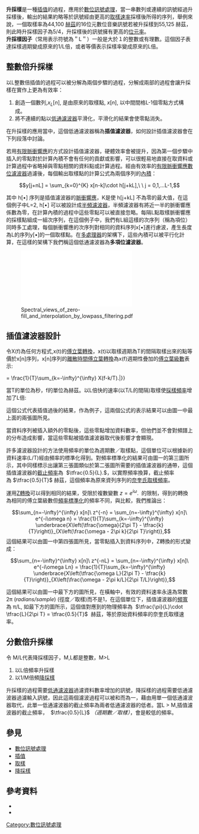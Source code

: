 {{no footnotes|time=2014-06-23T16:34:44+00:00}}

{{noteTA
| G1 = Signals and Systems
| G2 = Communication 
}}
'''升採樣'''是一種[[插值|插值]]的過程，應用於[[數位訊號處理|數位訊號處理]]，當一串數列或連續的訊號經過升採樣後，輸出的結果約略等於訊號經由更高的[[取樣率|取樣速率]]採樣後所得的序列，舉例來說，一個取樣率為44,100 [[赫茲|赫茲]]的16位元數位音樂訊號若被升採樣到55,125 赫茲，則此時升採樣因子為5/4，升採樣後的訊號擁有更高的[[位元率|位元率]]。<br />
'''升採樣因子'''（常用表示符號為＂L＂）一般是大於１的整數或有理數。這個因子表達採樣週期變成原來的1/L倍，或者等價表示採樣率變成原來的L倍。

==整數倍升採樣==

以L整數倍插值的過程可以被分解為兩個步驟的過程，分解成兩部的過程會讓升採樣在實作上更為有效率：
#創造一個數列,<math>\scriptstyle x_L[n],</math> 是由原來的取樣點, <math>\scriptstyle x[n],</math> 以中間間格L-1個零點方式構成。
#將不連續的點以[[低通濾波器|低通濾波器]]平滑化，平滑化的結果會使零點消失。

在升採樣的應用當中，這個低通濾波器稱為'''插值濾波器'''，如何設計插值濾波器會在下列段落中討論。

若用[[有限脉冲响应|有限脈衝響應]]的方式設計插值濾波器，硬體效率會被提升，因為第一個步驟中插入的零點對於計算內積不會有任何的貢獻或影響，可以很輕易地直接在取資料或計算過程中省略掉與零點相關的資料點或計算過程。經由有效率的[[有限脈衝響應濾波器|有限脈衝響應數位濾波器]]過濾後，每個輸出取樣點的計算公式為兩個序列的[[內積|內積]]：

:<math>y[j+nL] = \sum_{k=0}^{K} x[n-k]\cdot h[j+kL],\ \ j = 0,1,...L-1,</math>

其中 h[•] 序列是插值濾波器的[[脉冲响应|脈衝響應]]，K是使 h[j+kL] 不為零的最大值，在這個例子中L=2, h[•] 可以被設計成[[半頻濾波器|半頻濾波器]]，半頻濾波器有將近一半的脈衝響應係數為零，在計算內積的過程中這些零點可以被直接忽略。每隔L點取樣脈衝響應的採樣點組成一組次序列，在這個例子中，我們有L組這樣的次序列（稱為項位）同時多工處理，每個脈衝響應的次序列對相同的資料序列x[•]進行慮波，產生長度為L的序列y[•]的一個取樣點。在[[多處理器|多處理器]]的架構下，這些內積可以被平行化計算，在這樣的架構下我們稱這個低通濾波器為'''多項位濾波器'''。

[[File:Spectral_views_of_zero-fill_and_interpolation_by_lowpass_filtering.pdf|thumb]]


==插值濾波器設計==
令X(f)為任何方程式,x(t)的[[傅立葉轉換|傅立葉轉換]]，x(t)以取樣週期為T的間隔取樣出來的點等價於x[n]序列，x[n]序列的[[离散时间傅立叶变换|離散時間傅立葉轉換]]為x(f)週期性疊加的[[傅立叶级数|傅立葉級數]]表示:

{{NumBlk|:|<math>\underbrace{
\sum_{n=-\infty}^{\infty} \overbrace{x(nT)}^{x[n]}\ e^{-i 2\pi f nT}
}_{\text{DTFT}} = \frac{1}{T}\sum_{k=-\infty}^{\infty} X(f-k/T).</math>|{{EquationRef|公式1}}}}

當T的單位為秒，f的單位為赫茲。以L倍快的速率(以T/L的間隔)取樣使[[採樣率|採樣頻率]]增加了L倍:

{{NumBlk|:|<math>\frac{L}{T}\sum_{k=-\infty}^{\infty} X\left(f-k\cdot \frac{L}{T}\right),</math>|{{EquationRef|公式2}}}}

這個公式代表插值過後的結果，作為例子，這兩個公式的表示結果可以由圖一中最上面的兩張圖所見。

當資料序列被插入額外的零點後，這些零點增加資料數率，但他們並不會對頻譜上的分布造成影響，當這些零點被插值濾波器取代後影響才會顯現。

許多濾波器設計的方法使用頻率的單位為週期數／取樣點，這個單位可以根據新的資料速率(L/T)經由頻率的標準化得到。對頻率標準化的結果可由圖一的第三圖所示，其中同樣標示出讓第三張圖類似於第二張圖所需要的插值濾波器的通帶，這個插值濾波器的[[截止頻率|截止頻率]]為  <math>\tfrac{0.5}{L}.</math>，以實際頻率換算，截止頻率為 <math>\tfrac{0.5}{T}</math> 赫茲，這個頻率為原來資列序列的[[奈奎斯特采样定理|奈奎氏取樣頻率]]。

運用[[Z轉換|Z轉換]]可以得到相同的結果，受限於複數變數 <math>z=e^{i\omega}.</math>  的限制，得到的轉換為相同的傅立葉級數但[[頻率標準化|頻率標準化]]的頻率不同，與{{EquationNote|公式1}}比較，我們推論出：

:<math>
\sum_{n=-\infty}^{\infty} x[n]\ z^{-n} = \sum_{n=-\infty}^{\infty} x[n]\ e^{-i\omega n} = \frac{1}{T}\sum_{k=-\infty}^{\infty} \underbrace{X\left(\tfrac{\omega}{2\pi T} - \tfrac{k}{T}\right)}_{X\left(\frac{\omega - 2\pi k}{2\pi T}\right)},
</math>
這個結果可以由圖一中第四張圖所見，當零點插入到資料序列中，Z轉換的形式變成：

:<math>
\sum_{n=-\infty}^{\infty} x[n]\ z^{-nL} = \sum_{n=-\infty}^{\infty} x[n]\ e^{-i\omega Ln} = \frac{1}{T}\sum_{k=-\infty}^{\infty} \underbrace{X\left(\tfrac{\omega L}{2\pi T} - \tfrac{k}{T}\right)}_{X\left(\frac{\omega - 2\pi k/L}{2\pi T/L}\right)},
</math>

這個結果可以由圖一中最下方的圖所見，在橫軸中，有效的資料速率永遠為常數 2π (''radians/sample'') (徑度／取樣)而不是1，在這個單位下，插值濾波器的[[頻寬|頻寬]]為 π/L, 如最下方的圖所示，這個值對應到的物理頻率為  <math>\tfrac{\pi}{L}\cdot \tfrac{L}{2\pi T} = \tfrac{0.5}{T}</math>  赫茲，等於原始資料頻率的奈奎氏取樣速率。

==分數倍升採樣==

令 M/L代表降採樣因子，M,L都是整數，M>L

#以L倍頻率升採樣
#以1/M倍頻[[降采样|降採樣]]

升採樣的過程需要[[低通濾波器|低通濾波器]]過濾資料數率增加的訊號，降採樣的過程需要低通濾波器過濾輸入訊號，因此這兩個濾波過程可以被和而為一，藉由用單一個低通濾波器取代，此單一低通濾波器的截止頻率為兩者低通濾波器的低者。當L > M,插值濾波器的截止頻率，  <math>\tfrac{0.5}{L}</math> ''（週期數／取樣）''，會是較低的頻率。

==參見==
* [[數位訊號處理|數位訊號處理]]
* [[插值|插值]]
* [[取樣|取樣]]
* [[降采样|降採樣]]

==參考資料==

* {{cite book | first=Alan V. | last=Oppenheim | authorlink=Alan V Oppenheim | first2=Ronald W.|last2=Schafer|first3=John R.|last3=Buck| title=Discrete-Time Signal Processing | url=https://archive.org/details/discretetimesign00alan | edition=2nd | publisher=Prentice Hall | year=1999 | isbn=0-13-754920-2}}
* {{cite book|last=Proakis|first=John G.|title=Digital Signal Processing: Principles, Algorithms and Applications|year=2000|publisher=Prentice-Hall|location=India|isbn=8120311299|edition=3rd}}

{{DSP}}

[[Category:數位訊號處理|Category:數位訊號處理]]